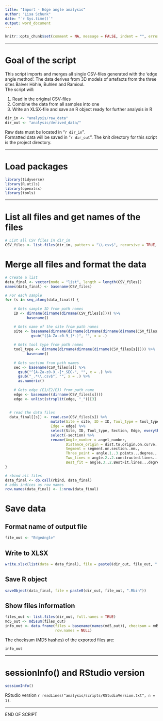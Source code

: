 ```yaml
---
title: "Import - Edge angle analysis"
author: "Lisa Schunk"
date: "`r Sys.time()`"
output: word_document
---
```


```r
knitr::opts_chunk$set(comment = NA, message = FALSE, indent = "", error = TRUE)

```


---

# Goal of the script
This script imports and merges all single CSV-files generated with the 'edge angle method'. The data derives from 3D models of artefacts from the three sites Balver Höhle, Buhlen and Ramioul.  
The script will:

1. Read in the original CSV-files   
2. Combine the data from all samples into one 
3. Write an XLSX-file and save an R object ready for further analysis in R 



```r
dir_in <- "analysis/raw_data"
dir_out <- "analysis/derived_data/"

```


Raw data must be located in "`r dir_in`".  
Formatted data will be saved in "`r dir_out`".
The knit directory for this script is the project directory.

---


# Load packages
```r
library(tidyverse)
library(R.utils)
library(openxlsx)
library(tools)

```


---


# List all files and get names of the files  
```r
# List all CSV files in dir_in
CSV_files <- list.files(dir_in, pattern = "\\.csv$", recursive = TRUE, full.names = TRUE)

```



# Merge all files and format the data 
```r
# Create a list 
data_final <- vector(mode = "list", length = length(CSV_files)) 
names(data_final) <- basename(CSV_files)

# For each sample
for (s in seq_along(data_final)) {
  
    # Gets sample ID from path names 
    ID <- dirname(dirname(dirname(CSV_files[s]))) %>%
          basename()

    # Gets name of the site from path names 
    site <- basename(dirname(dirname(dirname(dirname(dirname(CSV_files[s])))))) %>% 
            gsub("([A-Za-z0-9_]*-)", "", x = .)
    
    # Gets tool type from path names 
    tool_type <- dirname(dirname(dirname(dirname(CSV_files[s])))) %>%
          basename() 
    
    # Gets section from path names
    sec <- basename(CSV_files[s]) %>%
      gsub("^[A-Za-z0-9_-]*_SEC-", "", x = .) %>% 
      gsub("_.*\\.csv$", "", x = .) %>% 
      as.numeric()
    
    # Gets edge (E1/E2/E3) from path name
    edge <- basename((dirname(CSV_files[s])))
    edge <- unlist(strsplit(edge, "_"))[3]  
       
    
  # read the data files
  data_final[[s]] <- read.csv(CSV_files[s]) %>% 
                     mutate(Site = site, ID = ID, Tool_type = tool_type, Section = sec, 
                     Edge = edge) %>% 
                     select(Site, ID, Tool_type, Section, Edge, everything()) %>% 
                     select(-section) %>%
                     rename(Angle_number = angel_number, 
                            Distance_origin = dist.to.origin.on.curve..mm., 
                            Segment = segment.on.section..mm.,
                            Three_point = angle.1..3.points...degree., 
                            Two_lines = angle.2..2.constructed.lines...degree., 
                            Best_fit = angle.3..2.BestFit.lines...degree.)
}

# rbind all files 
data_final <- do.call(rbind, data_final)
# adds indices as row names 
row.names(data_final) <- 1:nrow(data_final)

```



# Save data
## Format name of output file
```r
file_out <- "EdgeAngle"

```


## Write to XLSX
```r
write.xlsx(list(data = data_final), file = paste0(dir_out, file_out, ".xlsx")) 

```


## Save R object
```r
saveObject(data_final, file = paste0(dir_out, file_out, ".Rbin"))

```


## Show files information
```r
files_out <- list.files(dir_out, full.names = TRUE)
md5_out <- md5sum(files_out)
info_out <- data.frame(files = basename(names(md5_out)), checksum = md5_out, 
                       row.names = NULL)

```

The checksum (MD5 hashes) of the exported files are:  
```r
info_out

```


---

# sessionInfo() and RStudio version

```r
sessionInfo()

```

RStudio version `r readLines("analysis/scripts/RStudioVersion.txt", n = 1)`.


---


END OF SCRIPT
